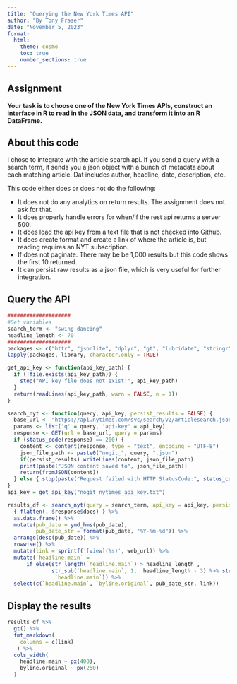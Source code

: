 ```yaml
---
title: "Querying the New York Times API"
author: "By Tony Fraser"
date: "November 5, 2023"
format:
  html:
    theme: cosmo
    toc: true
    number_sections: true
---
```


## Assignment
__Your task is to choose one of the New York Times APIs, construct an interface in R to read in the JSON data, and transform it into an R DataFrame.__

  
## About this code

I chose to integrate with the article search api. If you send a query with a search term, it sends you a json object with a bunch of metadata about each matching article. Dat includes author, headline, date, description, etc.. 

This code either does or does not do the following: 

- It does not do any analytics on return results. The assignment does not ask for that.
- It does properly handle errors for when/if the rest api returns a server 500.
- It does load the api key from a text file that is not checked into Github.
- It does create format and create a link of where the article is, but reading requires an NYT subscription. 
- If does not paginate. There may be be 1,000 results but this code shows the first 10 returned.
- It can persist raw results as a json file, which is very useful for further integration.

## Query the API
```r
####################
#Set variables
search_term <- "swing dancing"
headline_length <- 70
####################
packages <- c("httr", "jsonlite", "dplyr", "gt", "lubridate", "stringr")
lapply(packages, library, character.only = TRUE)

get_api_key <- function(api_key_path) {
  if (!file.exists(api_key_path)) {
    stop("API key file does not exist:", api_key_path)
  }
  return(readLines(api_key_path, warn = FALSE, n = 1))
}

search_nyt <- function(query, api_key, persist_results = FALSE) {
  base_url <- "https://api.nytimes.com/svc/search/v2/articlesearch.json"
  params <- list('q' = query, 'api-key' = api_key)
  response <- GET(url = base_url, query = params)
  if (status_code(response) == 200) {
    content <- content(response, type = "text", encoding = "UTF-8")
    json_file_path <- paste0("nogit_", query, ".json")
    if(persist_results) writeLines(content, json_file_path)
    print(paste("JSON content saved to", json_file_path))
    return(fromJSON(content))
  } else { stop(paste("Request failed with HTTP StatusCode:", status_code(response)))}
}
api_key = get_api_key("nogit_nytimes_api_key.txt") 

results_df <- search_nyt(query = search_term, api_key = api_key, persist_results = FALSE) %>%
  { flatten(. $response$docs) } %>%
  as.data.frame() %>%
  mutate(pub_date = ymd_hms(pub_date),
         pub_date_str = format(pub_date, "%Y-%m-%d")) %>%
  arrange(desc(pub_date)) %>%
  rowwise() %>%
  mutate(link = sprintf('[view](%s)', web_url)) %>%
  mutate(`headline.main` = 
      if_else(str_length(`headline.main`) > headline_length ,
              str_sub(`headline.main`, 1,  headline_length - 3) %>% str_c("..."),
               `headline.main`)) %>%
  select(c(`headline.main`, `byline.original`, pub_date_str, link)) 
```
\newpage 

## Display the results

```r
results_df %>% 
  gt() %>%
  fmt_markdown(
    columns = c(link)
   ) %>%
  cols_width(
    headline.main ~ px(400), 
    byline.original ~ px(250)
  )
```
